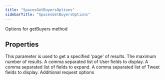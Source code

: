 ```yaml
---
title: "SpacesGetBuyersOptions"
sidebarTitle: "SpacesGetBuyersOptions"
---
```


Options for getBuyers method

## Properties

<ParamField name="paginationToken" type="`string`">
This parameter is used to get a specified 'page' of results.
</ParamField>





<ParamField name="maxResults" type="`number`">
The maximum number of results.
</ParamField>





<ParamField name="userfields" type="`any`[]">
A comma separated list of User fields to display.
</ParamField>





<ParamField name="expansions" type="`any`[]">
A comma separated list of fields to expand.
</ParamField>





<ParamField name="tweetfields" type="`any`[]">
A comma separated list of Tweet fields to display.
</ParamField>





<ParamField name="requestOptions" type="[`RequestOptions`](/xdks/typescript/reference/interfaces/RequestOptions)">
Additional request options
</ParamField>



